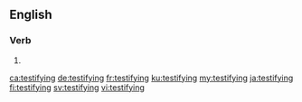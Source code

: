 ==English==

===Verb===
{{head|en|present participle}}

# {{present participle of|testify|lang=en|nocat=1}}

[[ca:testifying]]
[[de:testifying]]
[[fr:testifying]]
[[ku:testifying]]
[[my:testifying]]
[[ja:testifying]]
[[fi:testifying]]
[[sv:testifying]]
[[vi:testifying]]